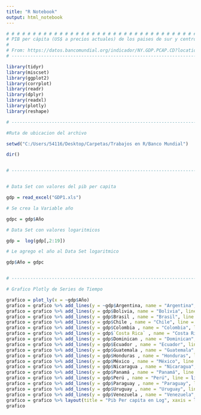 ---
title: "R Notebook"
output: html_notebook
---


```{r}

# # # # # # # # # # # # # # # # # # # # # # # # # # # # # # # # # # # # # # # # # # # # # #
# PIB per cápita (US$ a precios actuales) de los paises de sur y centro America.
#
# From: https://datos.bancomundial.org/indicador/NY.GDP.PCAP.CD?locations=AR
# --------------------------------------------------------------------------------------- #

library(tidyr)
library(miscset)
library(ggplot2)
library(corrplot) 
library(readr)  
library(dplyr)  
library(readxl)
library(plotly)
library(reshape)

```





```{r}

# --------------------------------------------------------------------------------------- #

#Ruta de ubicacion del archivo

setwd("C:/Users/54116/Desktop/Carpetas/Trabajos en R/Banco Mundial")

dir()


# --------------------------------------------------------------------------------------- #


# Data Set con valores del pib per capita

gdp = read_excel("GDP1.xls") 

# Se crea la Variable año

gdpc = gdp$Año  

# Data Set con valores logaritmicos

gdp =  log(gdp[,2:19])

# Le agrego el año al Data Set logaritmico

gdp$Año = gdpc


# --------------------------------------------------------------------------------------- #

# Grafico Plotly de Series de Tiempo 

grafico = plot_ly(x = ~gdp$Año) 
grafico = grafico %>% add_lines(y = ~gdp$Argentina, name = "Argentina", line = list(shape = "spline")) 
grafico = grafico %>% add_lines(y = gdp$Bolivia, name = "Bolivia", line = list(shape = "spline")) 
grafico = grafico %>% add_lines(y = gdp$Brasil , name = "Brasil", line = list(shape = "spline")) 
grafico = grafico %>% add_lines(y = gdp$Chile , name = "Chile", line = list(shape = "spline")) 
grafico = grafico %>% add_lines(y = gdp$Colombia , name = "Colombia", line = list(shape = "spline")) 
grafico = grafico %>% add_lines(y = gdp$`Costa Rica` , name = "Costa Rica`", line = list(shape = "spline"))
grafico = grafico %>% add_lines(y = gdp$Dominican , name = "Dominican", line = list(shape = "spline"))
grafico = grafico %>% add_lines(y = gdp$Ecuador , name = "Ecuador", line = list(shape = "spline"))
grafico = grafico %>% add_lines(y = gdp$Guatemala , name = "Guatemala", line = list(shape = "spline"))
grafico = grafico %>% add_lines(y = gdp$Honduras , name = "Honduras", line = list(shape = "spline"))
grafico = grafico %>% add_lines(y = gdp$México , name = "México", line = list(shape = "spline"))
grafico = grafico %>% add_lines(y = gdp$Nicaragua , name = "Nicaragua", line = list(shape = "spline"))
grafico = grafico %>% add_lines(y = gdp$Panamá , name = "Panamá", line = list(shape = "spline"))
grafico = grafico %>% add_lines(y = gdp$Perú , name = "Perú", line = list(shape = "spline"))
grafico = grafico %>% add_lines(y = gdp$Paraguay , name = "Paraguay", line = list(shape = "spline"))
grafico = grafico %>% add_lines(y = gdp$Uruguay , name = "Uruguay", line = list(shape = "spline"))
grafico = grafico %>% add_lines(y = gdp$Venezuela , name = "Venezuela", line = list(shape = "spline"))
grafico = grafico %>% layout(title = "Pib Per capita en Log", xaxis = list(title = 'Año'), yaxis = list (title = 'Pib Per Capita'))
grafico






```

